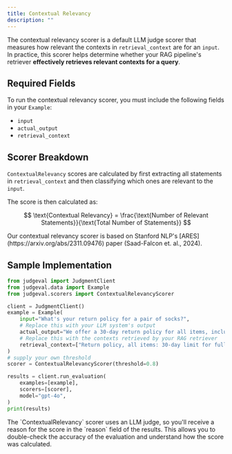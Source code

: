 ```yaml
---
title: Contextual Relevancy
description: ""
---
```


The contextual relevancy scorer is a default LLM judge scorer that measures how relevant the contexts in `retrieval_context` are for an `input`. 
In practice, this scorer helps determine whether your RAG pipeline's retriever **effectively retrieves relevant contexts for a query**.

## Required Fields

To run the contextual relevancy scorer, you must include the following fields in your `Example`:
- `input`
- `actual_output`
- `retrieval_context`

## Scorer Breakdown

`ContextualRelevancy` scores are calculated by first extracting all statements in `retrieval_context` and then classifying 
which ones are relevant to the `input`.

The score is then calculated as:

$$
\text{Contextual Relevancy} = \frac{\text{Number of Relevant Statements}}{\text{Total Number of Statements}}
$$

<Note>
Our contextual relevancy scorer is based on Stanford NLP's [ARES](https://arxiv.org/abs/2311.09476) paper (Saad-Falcon et. al., 2024).
</Note>

## Sample Implementation

```python contextual_relevancy.py
from judgeval import JudgmentClient
from judgeval.data import Example
from judgeval.scorers import ContextualRelevancyScorer

client = JudgmentClient()
example = Example(
    input="What's your return policy for a pair of socks?",
    # Replace this with your LLM system's output
    actual_output="We offer a 30-day return policy for all items, including socks!",
    # Replace this with the contexts retrieved by your RAG retriever
    retrieval_context=["Return policy, all items: 30-day limit for full refund, no questions asked."]
)
# supply your own threshold
scorer = ContextualRelevancyScorer(threshold=0.8)

results = client.run_evaluation(
    examples=[example],
    scorers=[scorer],
    model="gpt-4o",
)
print(results)
```

<Note>
The `ContextualRelevancy` scorer uses an LLM judge, so you'll receive a reason for the score in the `reason` field of the results. 
This allows you to double-check the accuracy of the evaluation and understand how the score was calculated.
</Note>
